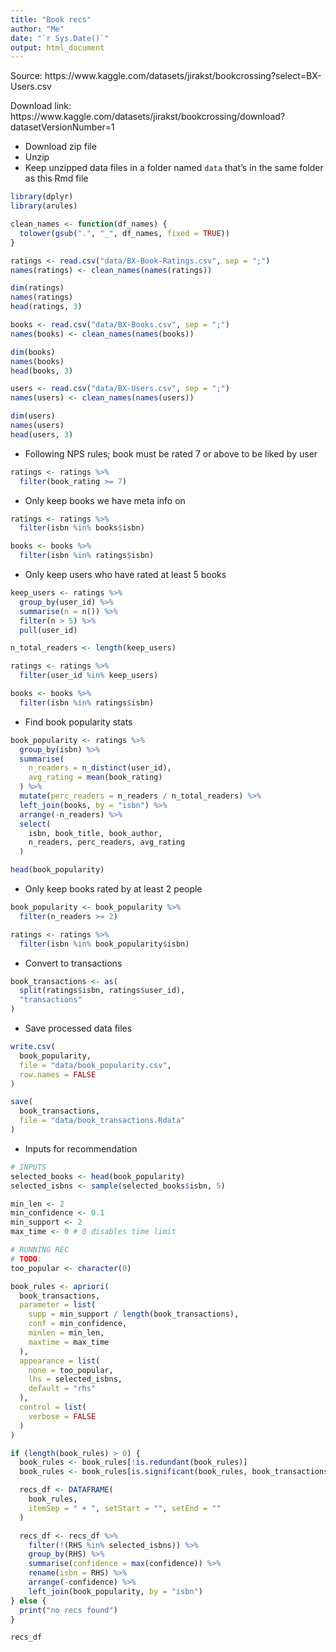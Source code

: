 ```yaml
---
title: "Book recs"
author: "Me"
date: "`r Sys.Date()`"
output: html_document
---
```


Source: https://www.kaggle.com/datasets/jirakst/bookcrossing?select=BX-Users.csv

Download link: https://www.kaggle.com/datasets/jirakst/bookcrossing/download?datasetVersionNumber=1

* Download zip file
* Unzip
* Keep unzipped data files in a folder named `data` that's in the same folder as this Rmd file

```r
library(dplyr)
library(arules)
```

```r
clean_names <- function(df_names) {
  tolower(gsub(".", "_", df_names, fixed = TRUE))
}
```


```r
ratings <- read.csv("data/BX-Book-Ratings.csv", sep = ";")
names(ratings) <- clean_names(names(ratings))

dim(ratings)
names(ratings)
head(ratings, 3)
```

```r
books <- read.csv("data/BX-Books.csv", sep = ";")
names(books) <- clean_names(names(books))

dim(books)
names(books)
head(books, 3)
```

```r
users <- read.csv("data/BX-Users.csv", sep = ";")
names(users) <- clean_names(names(users))

dim(users)
names(users)
head(users, 3)
```

* Following NPS rules; book must be rated 7 or above to be liked by user

```r
ratings <- ratings %>%
  filter(book_rating >= 7)
```

* Only keep books we have meta info on

```r
ratings <- ratings %>%
  filter(isbn %in% books$isbn)

books <- books %>%
  filter(isbn %in% ratings$isbn)
```

* Only keep users who have rated at least 5 books

```r
keep_users <- ratings %>%
  group_by(user_id) %>%
  summarise(n = n()) %>%
  filter(n > 5) %>%
  pull(user_id)

n_total_readers <- length(keep_users)

ratings <- ratings %>%
  filter(user_id %in% keep_users)

books <- books %>%
  filter(isbn %in% ratings$isbn)
```

* Find book popularity stats

```r
book_popularity <- ratings %>%
  group_by(isbn) %>%
  summarise(
    n_readers = n_distinct(user_id),
    avg_rating = mean(book_rating)
  ) %>%
  mutate(perc_readers = n_readers / n_total_readers) %>%
  left_join(books, by = "isbn") %>%
  arrange(-n_readers) %>%
  select(
    isbn, book_title, book_author,
    n_readers, perc_readers, avg_rating
  )

head(book_popularity)
```

* Only keep books rated by at least 2 people

```r
book_popularity <- book_popularity %>%
  filter(n_readers >= 2)

ratings <- ratings %>%
  filter(isbn %in% book_popularity$isbn)
```

* Convert to transactions

```r
book_transactions <- as(
  split(ratings$isbn, ratings$user_id),
  "transactions"
)
```

* Save processed data files

```r
write.csv(
  book_popularity,
  file = "data/book_popularity.csv",
  row.names = FALSE
)

save(
  book_transactions,
  file = "data/book_transactions.Rdata"
)
```

* Inputs for recommendation

```r
# INPUTS
selected_books <- head(book_popularity)
selected_isbns <- sample(selected_books$isbn, 5)

min_len <- 2
min_confidence <- 0.1
min_support <- 2
max_time <- 0 # 0 disables time limit
```

```r
# RUNNING REC
# TODO:
too_popular <- character(0)

book_rules <- apriori(
  book_transactions,
  parameter = list(
    supp = min_support / length(book_transactions),
    conf = min_confidence,
    minlen = min_len,
    maxtime = max_time
  ),
  appearance = list(
    none = too_popular,
    lhs = selected_isbns,
    default = "rhs"
  ),
  control = list(
    verbose = FALSE
  )
)

if (length(book_rules) > 0) {
  book_rules <- book_rules[!is.redundant(book_rules)]
  book_rules <- book_rules[is.significant(book_rules, book_transactions)]

  recs_df <- DATAFRAME(
    book_rules,
    itemSep = " + ", setStart = "", setEnd = ""
  )

  recs_df <- recs_df %>%
    filter(!(RHS %in% selected_isbns)) %>%
    group_by(RHS) %>%
    summarise(confidence = max(confidence)) %>%
    rename(isbn = RHS) %>%
    arrange(-confidence) %>%
    left_join(book_popularity, by = "isbn")
} else {
  print("no recs found")
}

recs_df
```
